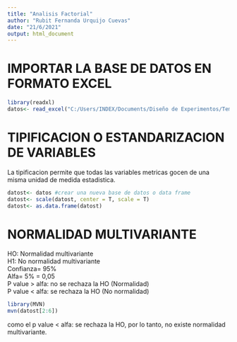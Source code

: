 ```yaml
---
title: "Analisis Factorial"
author: "Rubit Fernanda Urquijo Cuevas"
date: "21/6/2021"
output: html_document
---
```


# IMPORTAR LA BASE DE DATOS EN FORMATO EXCEL
```r
library(readxl)
datos<- read_excel("C:/Users/INDEX/Documents/Diseño de Experimentos/Temas Examen Final/af.xlsx")
```

# TIPIFICACION O ESTANDARIZACION DE VARIABLES  
La tipificacion permite que todas las variables metricas gocen de una misma unidad de medida estadistica.
```r
datost<- datos #crear una nueva base de datos o data frame
datost<- scale(datost, center = T, scale = T)
datost<- as.data.frame(datost)
```

# NORMALIDAD MULTIVARIANTE  
HO: Normalidad multivariante  
H1: No normalidad multivariante  
Confianza= 95%  
Alfa= 5% = 0,05  
P value > alfa: no se rechaza la HO (Normalidad)  
P value < alfa: se rechaza la HO (No normalidad)  
```r
library(MVN)
mvn(datost[2:6])
```
como el p value < alfa: se rechaza la HO, por lo tanto, no existe normalidad multivariante.  








